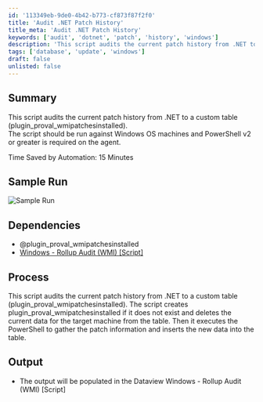 ```yaml
---
id: '113349eb-9de0-4b42-b773-cf873f87f2f0'
title: 'Audit .NET Patch History'
title_meta: 'Audit .NET Patch History'
keywords: ['audit', 'dotnet', 'patch', 'history', 'windows']
description: 'This script audits the current patch history from .NET to a custom table (plugin_proval_wmipatchesinstalled). It is designed for use on Windows OS machines and requires PowerShell v2 or greater on the agent. The process includes creating the necessary table if it does not exist, deleting existing data for the target machine, gathering patch information, and inserting new data into the table.'
tags: ['database', 'update', 'windows']
draft: false
unlisted: false
---
```

## Summary

This script audits the current patch history from .NET to a custom table (plugin_proval_wmipatchesinstalled).  
The script should be run against Windows OS machines and PowerShell v2 or greater is required on the agent.  

Time Saved by Automation: 15 Minutes

## Sample Run

![Sample Run](../../../static/img/Audit-WMI-Patch-History/image_1.png)

## Dependencies

- @plugin_proval_wmipatchesinstalled
- [Windows - Rollup Audit (WMI) [Script]](https://proval.itglue.com/DOC-5078775-8122698)

## Process

This script audits the current patch history from .NET to a custom table (plugin_proval_wmipatchesinstalled). The script creates plugin_proval_wmipatchesinstalled if it does not exist and deletes the current data for the target machine from the table. Then it executes the PowerShell to gather the patch information and inserts the new data into the table.

## Output

- The output will be populated in the Dataview Windows - Rollup Audit (WMI) [Script]












